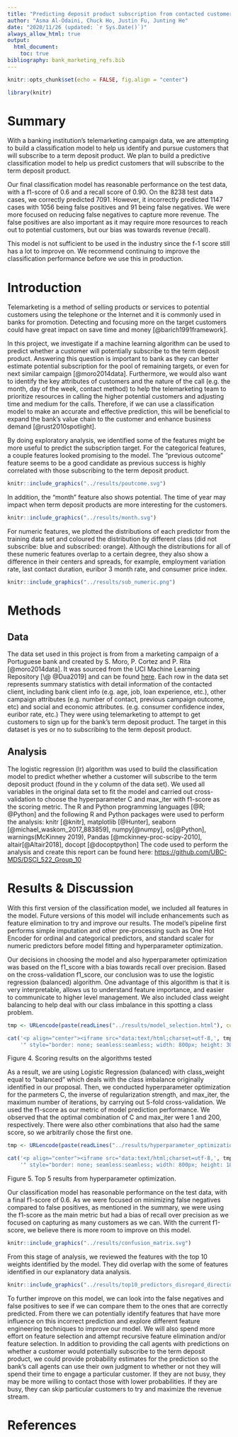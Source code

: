 ```yaml
---
title: "Predicting deposit product subscription from contacted customers"
author: "Asma Al-Odaini, Chuck Ho, Justin Fu, Junting He"
date: "2020/11/26 (updated: `r Sys.Date()`)"
always_allow_html: true
output: 
  html_document:
    toc: true
bibliography: bank_marketing_refs.bib
---
```


```r
knitr::opts_chunk$set(echo = FALSE, fig.align = "center")

library(knitr)
```

# Summary

With a banking institution's telemarketing campaign data, we are attempting to build a classification model to help us identify and pursue customers that will subscribe to a term deposit product. We plan to build a predictive classification model to help us predict customers that will subscribe to the term deposit product.

Our final classification model has reasonable performance on the test data, with a f1-score of 0.6 and a recall score of 0.90. On the 8238 test data cases, we correctly predicted 7091. However, it incorrectly predicted 1147 cases with 1056 being false positives and 91 being false negatives. We were more focused on reducing false negatives to capture more revenue. The false positives are also important as it may require more resources to reach out to potential customers, but our bias was towards revenue (recall).

This model is not sufficient to be used in the industry since the f-1 score still has a lot to improve on. We recommend continuing to improve the classification performance before we use this in production.

# Introduction

Telemarketing is a method of selling products or services to potential customers using the telephone or the Internet and it is commonly used in banks for promotion. Detecting and focusing more on the target customers could have great impact on save time and money [@barich1991framework].

In this project, we investigate if a machine learning algorithm can be used to predict whether a customer will potentially subscribe to the term deposit product. Answering this question is important to bank as they can better estimate potential subscription for the pool of remaining targets, or even for next similar campaign [@moro2014data]. Furthermore, we would also want to identify the key attributes of customers and the nature of the call (e.g. the month, day of the week, contact method) to help the telemarketing team to prioritize resources in calling the higher potential customers and adjusting time and medium for the calls. Therefore, if we can use a classification model to make an accurate and effective prediction, this will be beneficial to expand the bank's value chain to the customer and enhance business demand [@rust2010spotlight].

By doing exploratory analysis, we identified some of the features might be more useful to predict the subscription target. For the categorical features, a couple features looked promising to the model. The "previous outcome" feature seems to be a good candidate as previous success is highly correlated with those subscribing to the term deposit product.

```r
knitr::include_graphics("../results/poutcome.svg")
```

In addition, the "month" feature also shows potential. The time of year may impact when term deposit products are more interesting for the customers.

```r
knitr::include_graphics("../results/month.svg")
```

For numeric features, we plotted the distributions of each predictor from the training data set and coloured the distribution by different class (did not subscribe: blue and subscribed: orange). Although the distributions for all of these numeric features overlap to a certain degree, they also show a difference in their centers and spreads, for example, employment variation rate, last contact duration, euribor 3 month rate, and consumer price index.

```r
knitr::include_graphics("../results/sub_numeric.png")
```

# Methods

## Data

The data set used in this project is from from a marketing campaign of a Portuguese bank and created by S. Moro, P. Cortez and P. Rita [@moro2014data]. It was sourced from the UCI Machine Learning Repository [\@ @Dua2019] and can be found [here](https://archive.ics.uci.edu/ml/datasets/Bank+Marketing). Each row in the data set represents summary statistics with detail information of the contacted client, including bank client info (e.g. age, job, loan experience, etc.), other campaign attributes (e.g. number of contact, previous campaign outcome, etc) and social and economic attributes. (e.g. consumer confidence index, euribor rate, etc.) They were using telemarketing to attempt to get customers to sign up for the bank's term deposit product. The target in this dataset is yes or no to subscribing to the term deposit product.

## Analysis

The logistic regression (lr) algorithm was used to build the classification model to predict whether whether a customer will subscribe to the term deposit product (found in the y column of the data set). We used all variables in the original data set to fit the model and carried out cross-validation to choose the hyperparameter C and max_iter with f1-score as the scoring metric. The R and Python programming languages [@R; @Python] and the following R and Python packages were used to perform the analysis: knitr [@knitr], matplotlib [@Hunter], seaborn [@michael_waskom_2017_883859], numpy[@numpy], os[@Python], warnings(McKinney 2019), Pandas [@mckinney-proc-scipy-2010], altair[@Altair2018], docopt [@docoptpython] The code used to perform the analysis and create this report can be found here: <https://github.com/UBC-MDS/DSCI_522_Group_10>

# Results & Discussion

With this first version of the classification model, we included all features in the model. Future versions of this model will include enhancements such as feature elimination to try and improve our results. The model's pipeline first performs simple imputation and other pre-processing such as One Hot Encoder for ordinal and categorical predictors, and standard scaler for numeric predictors before model fitting and hyperparameter optimization.

Our decisions in choosing the model and also hyperparameter optimization was based on the f1_score with a bias towards recall over precision. Based on the cross-validation f1_score, our conclusion was to use the logistic regression (balanced) algorithm. One advantage of this algorithm is that it is very interpretable, allows us to understand feature importance, and easier to communicate to higher level management. We also included class weight balancing to help deal with our class imbalance in this spotting a class problem.

```r
tmp <- URLencode(paste(readLines("../results/model_selection.html"), collapse="\n"))

cat('<p align="center"><iframe src="data:text/html;charset=utf-8,', tmp ,
    '" style="border: none; seamless:seamless; width: 800px; height: 300px"></iframe></p>')
```

Figure 4. Scoring results on the algorithms tested

As a result, we are using Logistic Regression (balanced) with class_weight equal to "balanced" which deals with the class imbalance originally identified in our proposal. Then, we conducted hyperparameter optimization for the parmeters C, the inverse of regularization strength, and max_iter, the maximum number of iterations, by carrying out 5-fold cross-validation. We used the f1-score as our metric of model prediction performance. We observed that the optimal combination of C and max_iter were 1 and 200, respectively. There were also other combinations that also had the same score, so we arbitrarily chose the first one.

```r
tmp <- URLencode(paste(readLines("../results/hyperparameter_optimization_result.html"), collapse="\n"))

cat('<p align="center"><iframe src="data:text/html;charset=utf-8,', tmp ,
    '" style="border: none; seamless:seamless; width: 800px; height: 180px"></iframe></p>')
```

Figure 5. Top 5 results from hyperparameter optimization.

Our classification model has reasonable performance on the test data, with a final f1-score of 0.6. As we were focused on minimizing false negatives compared to false positives, as mentioned in the summary, we were using the f1-score as the main metric but had a bias of recall over precision as we focused on capturing as many customers as we can. With the current f1-score, we believe there is more room to improve on this model.

```r
knitr::include_graphics("../results/confusion_matrix.svg")
```

From this stage of analysis, we reviewed the features with the top 10 weights identified by the model. They did overlap with the some of features identified in our explanatory data analysis.

```r
knitr::include_graphics("../results/top10_predictors_disregard_direction.svg")
```

To further improve on this model, we can look into the false negatives and false positives to see if we can compare them to the ones that are correctly predicted. From there we can potentially identify features that have more influence on this incorrect prediction and explore different feature engineering techniques to improve our model. We will also spend more effort on feature selection and attempt recursive feature elimination and/or feature selection. In addition to providing the call agents with predictions on whether a customer would potentially subscribe to the term deposit product, we could provide probability estimates for the prediction so the bank's call agents can use their own judgment to whether or not they will spend their time to engage a particular customer. If they are not busy, they may be more willing to contact those with lower probabilities. If they are busy, they can skip particular customers to try and maximize the revenue stream.

# References
